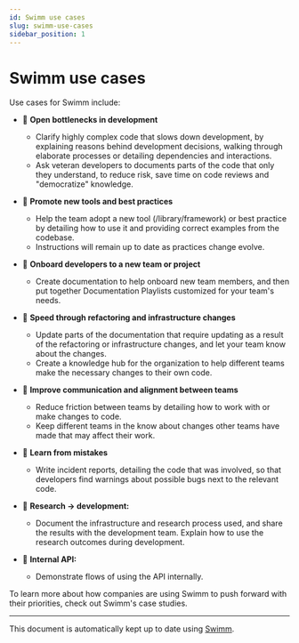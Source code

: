 ```yaml
---
id: Swimm use cases
slug: swimm-use-cases
sidebar_position: 1
---
```



# Swimm use cases

Use cases for Swimm include:

- :ocean: **Open bottlenecks in development**

  - Clarify highly complex code that slows down development, by explaining reasons behind development decisions, walking through elaborate processes or detailing dependencies and interactions.
  - Ask veteran developers to documents parts of the code that only they understand, to reduce risk, save time on code reviews and "democratize" knowledge.

- :ocean: **Promote new tools and best practices**

  - Help the team adopt a new tool (/library/framework) or best practice by detailing how to use it and providing correct examples from the codebase.
  - Instructions will remain up to date as practices change evolve.

- :ocean: **Onboard developers to a new team or project**

  - Create documentation to help onboard new team members, and then put together <Link to="https://swimm.io/blog/documentation-playlists/">Documentation Playlists</Link> customized for your team's needs.

- :ocean: **Speed through refactoring and infrastructure changes**

  - Update parts of the documentation that require updating as a result of the refactoring or infrastructure changes, and let your team know about the changes.
  - Create a knowledge hub for the organization to help different teams make the necessary changes to their own code.

- :ocean: **Improve communication and alignment between teams**

  - Reduce friction between teams by detailing how to work with or make changes to code.
  - Keep different teams in the know about changes other teams have made that may affect their work.

- :ocean: **Learn from mistakes**

  - Write incident reports, detailing the code that was involved, so that developers find warnings about possible bugs next to the relevant code.

- :ocean: **Research → development:**

  - Document the infrastructure and research process used, and share the results with the development team. Explain how to use the research outcomes during development.

- :ocean: **Internal API:**

  - Demonstrate flows of using the API internally.

To learn more about how companies are using Swimm to push forward with their priorities, check out <Link to="https://swimm.io/case-studies/">Swimm's case studies</Link>.

---

This document is automatically kept up to date using [Swimm](https://swimm.io).

